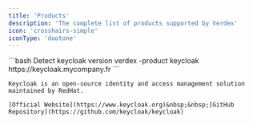 ```yaml
---
title: 'Products'
description: 'The complete list of products supported by Verdex'
icon: 'crosshairs-simple'
iconType: 'duotone'
---
```


<Update label="keycloak">
    ```bash Detect keycloak version
    verdex -product keycloak https://keycloak.mycompany.fr
    ```

    Keycloak is an open-source identity and access management solution maintained by RedHat.

    [Official Website](https://www.keycloak.org)&nbsp;&nbsp;[GitHub Repository](https://github.com/keycloak/keycloak)
</Update>
